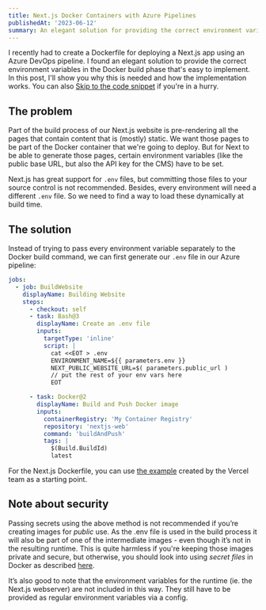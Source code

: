 ```yaml
---
title: Next.js Docker Containers with Azure Pipelines
publishedAt: '2023-06-12'
summary: An elegant solution for providing the correct environment variables in the Docker build phase.
---
```


I recently had to create a Dockerfile for deploying a Next.js app using an Azure DevOps pipeline. I found an elegant solution to provide the correct environment variables in the Docker build phase that's easy to implement. In this post, I'll show you why this is needed and how the implementation works. You can also <a href="#the-solution">Skip to the code snippet</a> if you're in a hurry.

## The problem

Part of the build process of our Next.js website is pre-rendering all the pages that contain content that is (mostly) static. We want those pages to be part of the Docker container that we're going to deploy. But for Next to be able to generate those pages, certain environment variables (like the public base URL, but also the API key for the CMS) have to be set.

Next.js has great support for `.env` files, but committing those files to your source control is not recommended. Besides, every environment will need a different `.env` file. So we need to find a way to load these dynamically at build time.

## The solution

Instead of trying to pass every environment variable separately to the Docker build command, we can first generate our `.env` file in our Azure pipeline:

```yaml
jobs:
  - job: BuildWebsite
    displayName: Building Website
    steps:
      - checkout: self
      - task: Bash@3
        displayName: Create an .env file
        inputs:
          targetType: 'inline'
          script: |
            cat <<EOT > .env
            ENVIRONMENT_NAME=${{ parameters.env }}
            NEXT_PUBLIC_WEBSITE_URL=$( parameters.public_url )
            // put the rest of your env vars here
            EOT

      - task: Docker@2
        displayName: Build and Push Docker image
        inputs:
          containerRegistry: 'My Container Registry'
          repository: 'nextjs-web'
          command: 'buildAndPush'
          tags: |
            $(Build.BuildId)
            latest
```

For the Next.js Dockerfile, you can use [the example](https://github.com/vercel/next.js/blob/canary/examples/with-docker/Dockerfile) created by the Vercel team as a starting point.

## Note about security

Passing secrets using the above method is not recommended if you’re creating images for _public_ use. As the .env file is used in the build process it will also be part of one of the intermediate images - even though it’s not in the resulting runtime. This is quite harmless if you're keeping those images private and secure, but otherwise, you should look into using _secret files_ in Docker as described [here](https://render.com/docs/docker-secrets#secret-files-in-docker-builds).

It’s also good to note that the environment variables for the runtime (ie. the Next.js webserver) are not included in this way. They still have to be provided as regular environment variables via a config.
